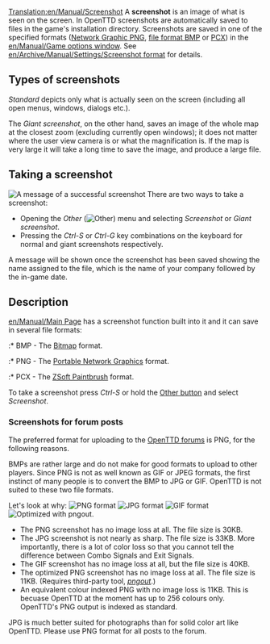 [[Translation:en/Manual/Screenshot]]
A '''screenshot''' is an image of what is seen on the screen. In OpenTTD screenshots are automatically saved to files in the game's installation directory. Screenshots are saved in one of the specified  formats ([https://www.wikipedia.org/wiki/Portable Network Graphic PNG], [https://www.wikipedia.org/wiki/BMP file format BMP] or [https://www.wikipedia.org/wiki/PCX PCX]) in the [[en/Manual/Game options window]]. See [[en/Archive/Manual/Settings/Screenshot format]] for details.

==Types of screenshots ==
''Standard'' depicts only what is actually seen on the screen (including all open menus, windows, dialogs etc.).

The ''Giant screenshot'', on the other hand, saves an image of the whole map at the closest zoom (excluding currently open windows); it does not matter where the user view camera is or what the magnification is. If the map is very large it will take a long time to save the image, and produce a large file.

==Taking a screenshot==
[[File:en/Manual/Screenshot successbox.png|frame|A message of a successful screenshot]]
There are two ways to take a screenshot:
*Opening the ''Other'' ([[File:en/Manual/Manual html 51cda05b.png|Other]]) menu and selecting ''Screenshot'' or ''Giant screenshot''.
*Pressing the ''Ctrl-S'' or ''Ctrl-G'' key combinations on the keyboard for normal and giant screenshots respectively.

A message will be shown once the screenshot has been saved showing the name assigned to the file, which is the name of your company followed by the in-game date.

==Description==
[[en/Manual/Main Page]] has a screenshot function built into it and it can save in several file formats:

:* BMP - The [http://en.wikipedia.org/wiki/Windows_bitmap Bitmap] format.
:* PNG - The [http://www.libpng.org/pub/png/ Portable Network Graphics] format.
:* PCX - The [http://en.wikipedia.org/wiki/PCX ZSoft Paintbrush] format.

To take a screenshot press ''Ctrl-S'' or hold the [http://wiki.openttd.org/index.php/Game_interface#Various Other button] and select ''Screenshot''.

===Screenshots for forum posts===
The preferred format for uploading to the [http://www.tt-forums.net/index.php?c=20 OpenTTD forums] is PNG, for the following reasons.

BMPs are rather large and do not make for good formats to upload to other players.  Since PNG is not as well known as GIF or JPEG formats, the first instinct of many people is to convert the BMP to JPG or GIF.  OpenTTD is not suited to these two file formats. 

Let's look at why:
[[File:en/Manual/Screenshot png.png|center|frame|PNG format]]
[[File:en/Manual/Screenshot jpg.jpeg|center|frame|JPG format]]
[[File:en/Manual/Screenshot gif.gif|center|frame|GIF format]]
[[File:en/Manual/Screenshot optimised pngout.png|center|frame|Optimized with pngout.]]

*The PNG screenshot has no image loss at all.  The file size is 30KB.
*The JPG screenshot is not nearly as sharp.  The file size is 33KB.  More importantly, there is a lot of color loss so that you cannot tell the difference between Combo Signals and Exit Signals.
*The GIF screenshot has no image loss at all,  but the file size is 40KB.
*The optimized PNG screenshot has no image loss at all. The file size is 11KB. (Requires third-party tool, ''[http://advsys.net/ken/utils.htm pngout]''.)
*An equivalent colour indexed PNG with no image loss is 11KB. This is becuase OpenTTD at the moment has up to 256 colours only. OpenTTD's PNG output is indexed as standard.

JPG is much better suited for photographs than for solid color art like OpenTTD.  Please use PNG format for all posts to the forum.

{{en/Note|PCX files are a legacy feature as the original Transport Tycoon could only save in PCX format.  PCX files do not compress very much, the example above as a PCX is 233KB.}}